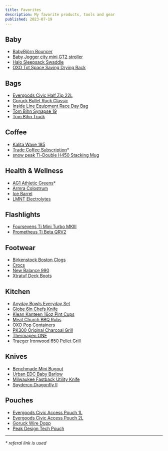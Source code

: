 ```yaml
---
title: Favorites
description: My favorite products, tools and gear
published: 2023-07-19
---
```


## Baby

- [BabyBjörn Bouncer](https://www.babybjorn.com/products/baby-bouncers/)
- [Baby Jogger city mini GT2 stroller](https://www.babyjogger.com/strollers/shop-all-strollers/all-terrain/city-mini-gt2-stroller/SAP_2153358.html)
- [Halo Sleepsack Swaddle](https://www.halosleep.com/shop/sleepsack-swaddle)
- [OXO Tot Space Saving Drying Rack](https://www.oxo.com/space-saving-drying-rack.html)

## Bags

- [Evergoods Civic Half Zip 22L](https://evergoods.us/collections/civic-half-zip-series/products/civic-half-zip-22l)
- [Goruck Bullet Ruck Classic](https://www.goruck.com/products/bullet-ruck-15l)
- [Inside Line Equipment Race Day Bag](https://ilequipment.com/collections/backpacks/products/race-day-bag)
- [Tom Bihn Synapse 19](https://www.tombihn.com/collections/best-sellers/products/synapse-19)
- [Tom Bihn Truck](https://www.tombihn.com/collections/tote-bags/products/the-truck)

## Coffee

- [Kalita Wave 185](http://kalita.ae/products/waveseries/3658)
- [Trade Coffee Subscription](http://s.trdcfe.me/68Mcc2)\*
- [snow peak Ti-Double H450 Stacking Mug](https://www.snowpeak.com/products/ti-double-h450-stacking-mug-tw-122)

## Health & Wellness

- [AG1 Athletic Greens](https://fbuy.io/ag/kxxkqhpn)\*
- [Armra Colostrum](https://tryarmra.com/)
- [Ice Barrel](https://icebarrel.com/)
- [LMNT Electrolytes](https://drinklmnt.com/)

## Flashlights

- [Foursevens Ti Mini Turbo MKIII](https://darksucks.com/products/mini-turbo-mkiii-ti-two-tone)
- [Prometheus Ti Beta QRV2](https://darksucks.com/products/beta-qrv2-titanium)

## Footwear

- [Birkenstock Boston Clogs](https://www.birkenstock.com/us/styles/boston/)
- [Crocs](https://www.crocs.com/p/classic-realtree-v2/12132.html)
- [New Balance 990](https://www.newbalance.com/990)
- [Xtratuf Deck Boots](https://www.xtratuf.com/deck-boots)

## Kitchen

- [Anyday Bowls Everyday Set](https://cookanyday.com/products/the-everyday-set)
- [Globe 6in Chefs Knife](https://www.globalcutleryusa.com/classic-g58)
- [Klean Kanteen 16oz Pint Cups](https://www.kleankanteen.com/collections/cups-tumblers/products/stainless-steel-pint-cup-16oz-4-pack)
- [Meat Church BBQ Rubs](https://www.meatchurch.com/)
- [OXO Pop Containers](https://www.oxo.com/shop/kitchenware/pop-containers.html)
- [PK300 Original Charcoal Grill](https://www.pkgrills.com/the-all-new-original-pk300-grill-smoker-graphite/)
- [Thermapen ONE](https://www.thermoworks.com/thermapen-one)
- [Traeger Ironwood 650 Pellet Grill](https://www.traeger.com/pellet-grills/ironwood/650)

## Knives

- [Benchmade Mini Bugout](https://www.benchmade.com/535bk-2-bugout.html)
- [Urban EDC Baby Barlow](https://urbanedcsupply.com/products/urban-edc-baby-barlow-jade-black-g10)
- [Milwaukee Fastback Utility Knife](https://www.milwaukeetool.com/Products/Hand-Tools/Cutting/Knives-and-Blades/48-22-1500)
- [Spyderco Dragonfly II](https://www.spyderco.com/catalog/details/C28BK2/Dragonfly-trade-2-FRN-Black/610)

## Pouches

- [Evergoods Civic Access Pouch 1L](https://evergoods.us/collections/crossover-gear-in-stock/products/civic-access-pouch-1l)
- [Evergoods Civic Access Pouch 2L](https://evergoods.us/collections/crossover-gear-in-stock/products/civic-access-pouch-2l)
- [Goruck Wire Dopp](https://www.goruck.com/products/wire-dopp)
- [Peak Design Tech Pouch](https://www.peakdesign.com/products/tech-pouch)

---

_\* referal link is used_
